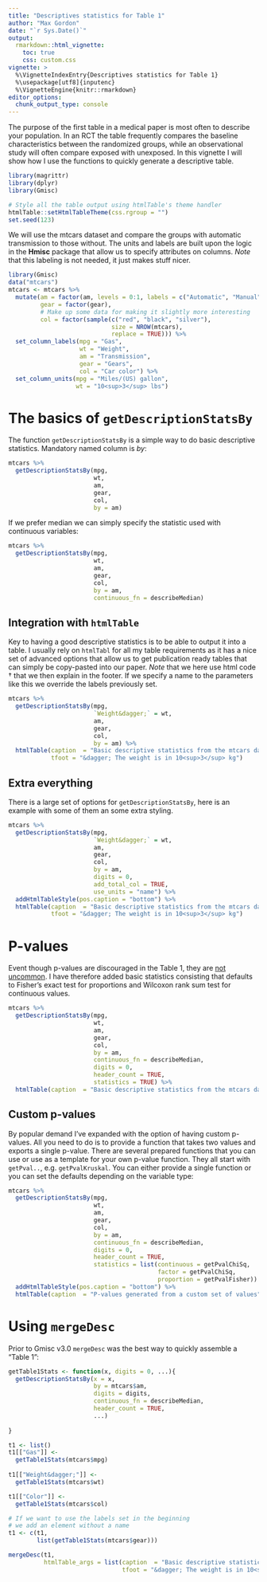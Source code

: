 ```yaml
---
title: "Descriptives statistics for Table 1"
author: "Max Gordon"
date: "`r Sys.Date()`"
output: 
  rmarkdown::html_vignette:
    toc: true
    css: custom.css
vignette: >
  %\VignetteIndexEntry{Descriptives statistics for Table 1}
  %\usepackage[utf8]{inputenc}
  %\VignetteEngine{knitr::rmarkdown}
editor_options: 
  chunk_output_type: console
---
```


The purpose of the first table in a medical paper is most often to describe your population. In an RCT the table frequently compares the baseline characteristics between the randomized groups, while an observational study will often compare exposed with unexposed. In this vignette I will show how I use the functions to quickly generate a descriptive table.

```r
library(magrittr)
library(dplyr)
library(Gmisc)

# Style all the table output using htmlTable's theme handler
htmlTable::setHtmlTableTheme(css.rgroup = "")
set.seed(123)
```

We will use the mtcars dataset and compare the groups with automatic transmission to those without. The units and labels are built upon the logic in the **Hmisc** package that allow us to specify attributes on columns. *Note* that this labeling is not needed, it just makes stuff nicer.

```r
library(Gmisc)
data("mtcars")
mtcars <- mtcars %>% 
  mutate(am = factor(am, levels = 0:1, labels = c("Automatic", "Manual")),
         gear = factor(gear),
         # Make up some data for making it slightly more interesting
         col = factor(sample(c("red", "black", "silver"),
                             size = NROW(mtcars), 
                             replace = TRUE))) %>% 
  set_column_labels(mpg = "Gas",
                    wt = "Weight",
                    am = "Transmission",
                    gear = "Gears",
                    col = "Car color") %>% 
  set_column_units(mpg = "Miles/(US) gallon",
                   wt = "10<sup>3</sup> lbs")
```

The basics of `getDescriptionStatsBy`
=====================================

The function `getDescriptionStatsBy` is a simple way to do basic descriptive statistics. Mandatory named column is *by*:

```r
mtcars %>% 
  getDescriptionStatsBy(mpg, 
                        wt,
                        am,
                        gear,
                        col,
                        by = am)
```

If we prefer median we can simply specify the statistic used with continuous variables:

```r
mtcars %>% 
  getDescriptionStatsBy(mpg, 
                        wt,
                        am,
                        gear,
                        col,
                        by = am,
                        continuous_fn = describeMedian)
```

Integration with `htmlTable`
----------------------------

Key to having a good descriptive statistics is to be able to output it into a table. I usually rely on `htmlTabl` for all my table requirements as it has a nice set of
advanced options that allow us to get publication ready tables that can simply be copy-pasted into our paper. *Note* that we here use html code &dagger; that we then explain
in the footer. If we specify a name to the parameters like this we override the labels previously set.


```r
mtcars %>% 
  getDescriptionStatsBy(mpg, 
                        `Weight&dagger;` = wt,
                        am,
                        gear,
                        col,
                        by = am) %>% 
  htmlTable(caption  = "Basic descriptive statistics from the mtcars dataset",
            tfoot = "&dagger; The weight is in 10<sup>3</sup> kg")
```

Extra everything
----------------

There is a large set of options for `getDescriptionStatsBy`, here is an example with some of them an some extra styling.

```r
mtcars %>% 
  getDescriptionStatsBy(mpg, 
                        `Weight&dagger;` = wt,
                        am,
                        gear,
                        col,
                        by = am,
                        digits = 0,
                        add_total_col = TRUE,
                        use_units = "name") %>% 
  addHtmlTableStyle(pos.caption = "bottom") %>% 
  htmlTable(caption  = "Basic descriptive statistics from the mtcars dataset",
            tfoot = "&dagger; The weight is in 10<sup>3</sup> kg")
```

P-values
========

Event though p-values are discouraged in the Table 1, they are [not uncommon](https://doi.org/10.1177/1741826711421688). I have therefore added basic statistics consisting that defaults to Fisher's exact test for proportions and Wilcoxon rank sum test for continuous values. 

```r
mtcars %>% 
  getDescriptionStatsBy(mpg, 
                        wt,
                        am,
                        gear,
                        col,
                        by = am,
                        continuous_fn = describeMedian,
                        digits = 0,
                        header_count = TRUE,
                        statistics = TRUE) %>% 
  htmlTable(caption  = "Basic descriptive statistics from the mtcars dataset")
```

Custom p-values
---------------

By popular demand I've expanded with the option of having custom p-values. All you need to do is to provide a function that takes two values and exports a single p-value. There are several prepared functions that you can use or use as a template for your own p-value function. They all start with `getPval..`, e.g. `getPvalKruskal`. You can either provide a single function or you can set the defaults depending on the variable type:


```r
mtcars %>% 
  getDescriptionStatsBy(mpg, 
                        wt,
                        am,
                        gear,
                        col,
                        by = am,
                        continuous_fn = describeMedian,
                        digits = 0,
                        header_count = TRUE,
                        statistics = list(continuous = getPvalChiSq, 
                                          factor = getPvalChiSq, 
                                          proportion = getPvalFisher)) %>% 
  addHtmlTableStyle(pos.caption = "bottom") %>% 
  htmlTable(caption  = "P-values generated from a custom set of values")
```

Using `mergeDesc`
========================

Prior to Gmisc v3.0 `mergeDesc` was the best way to quickly assemble a "Table 1":

```r
getTable1Stats <- function(x, digits = 0, ...){
  getDescriptionStatsBy(x = x, 
                        by = mtcars$am,
                        digits = digits,
                        continuous_fn = describeMedian,
                        header_count = TRUE,
                        ...)
  
}

t1 <- list()
t1[["Gas"]] <-
  getTable1Stats(mtcars$mpg)
  
t1[["Weight&dagger;"]] <-
  getTable1Stats(mtcars$wt)

t1[["Color"]] <- 
  getTable1Stats(mtcars$col)

# If we want to use the labels set in the beginning
# we add an element without a name
t1 <- c(t1,
        list(getTable1Stats(mtcars$gear)))

mergeDesc(t1,
          htmlTable_args = list(caption  = "Basic descriptive statistics from the mtcars dataset",
                                tfoot = "&dagger; The weight is in 10<sup>3</sup> kg"))
```

